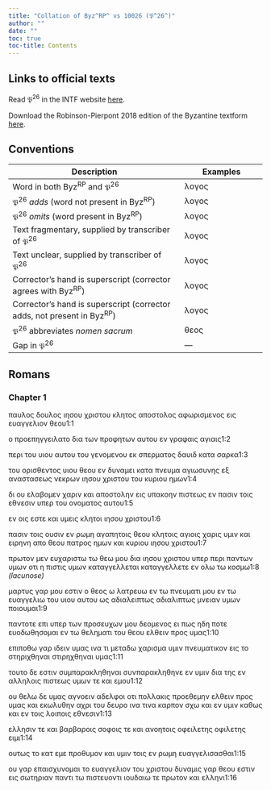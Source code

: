 ```yaml
---
title: "Collation of Byz^RP^ vs 10026 (𝔓^26^)"
author: ""
date: ""
toc: true
toc-title: Contents
---
```


::: {.callout-note appearance="minimal" icon="false" collapse="true"}
# Links to official texts

Read 𝔓^26^ in the INTF website [here](https://ntvmr.uni-muenster.de/manuscript-workspace?docID=10026).

Download the Robinson-Pierpont 2018 edition of the Byzantine textform [here](https://web.archive.org/web/20210413060536/https://byzantinetext.com/wp-content/uploads/2021/03/robinson-pierpont-2018-gnt-edition.pdf).


:::


::: {.callout-note appearance="minimal" icon="false" collapse="true"}
# Conventions

| Description                                                              	| Examples                           	|
|--------------------------------------------------------------------------	|------------------------------------	|
| Word in both Byz^RP^ and 𝔓^26^                                   	| λογος                              	|
| 𝔓^26^ *adds* (word not present in Byz^RP^)                       	| [λογος]{.greek-added}            	|
| 𝔓^26^ *omits* (word present in Byz^RP^)                          	| [λογος]{.greek-omitted}          	|
| Text fragmentary, supplied by transcriber of 𝔓^26^               	| [λογος]{.greek-supplied}         	|
| Text unclear, supplied by transcriber of 𝔓^26^                   	| [λογος]{.unclear}                	|
| Corrector's hand is superscript (corrector agrees with Byz^RP^)          	| [λογος]{.corr}                   	|
| Corrector's hand is superscript (corrector adds, not present in Byz^RP^) 	| [[λογος]{.corr}]{.greek-added} 	|
| 𝔓^26^ abbreviates *nomen sacrum*                                 	| [θεος]{.greek-abbr}            	|
| Gap in 𝔓^26^                                                     	| [―]{.gap}                        	|
:::

## Romans

### Chapter 1

[παυλος]{.greek-supplied} [δουλ]{.greek-supplied}[ος]{.unclear} [ιησου]{.greek-abbr} [χριστου]{.greek-abbr} [κλ]{.unclear}ητος α[πο]{.unclear}[στολος]{.greek-supplied} [αφωρι]{.greek-supplied}σμενος [ε]{.unclear}ις ευαγγελι[ον]{.unclear} [θεου]{.greek-abbr}[1:1]{.aside}

[ο]{.greek-supplied} [προε]{.greek-supplied}[π]{.unclear}ηγγειλα[το]{.unclear} δι[α]{.unclear} [των]{.unclear} [προφητων]{.greek-supplied} [α]{.greek-supplied}[υ]{.unclear}τ[ο]{.unclear}υ εν γραφαις α[γιαις]{.greek-supplied}[1:2]{.aside}

[περι]{.greek-supplied} [το]{.greek-supplied}[υ]{.unclear} υιου αυτου του [γε]{.unclear}[νομενου]{.greek-supplied} [εκ]{.greek-supplied} [σ]{.greek-supplied}[π]{.unclear}ερματος [δαυιδ]{.greek-abbr} κατ[α]{.greek-supplied} [σαρκα]{.greek-supplied}[1:3]{.aside}

[του]{.greek-supplied} [ορ]{.greek-supplied}ισθεντος [υιου]{.greek-abbr} [θεου]{.greek-abbr} [εν]{.unclear} [δυναμει]{.greek-supplied} [κατα]{.greek-supplied} [πνευμα]{.greek-abbr} αγιωσυ[ν]{.unclear}ης ε[ξ]{.unclear} [α]{.unclear}[ναστασεως]{.greek-supplied} [ν]{.greek-supplied}[ε]{.unclear}κρων [ιησου]{.greek-abbr} [χριστου]{.greek-abbr} [του]{.unclear} [κυριου]{.greek-abbr} [ημων]{.greek-supplied}[1:4]{.aside}

[δι]{.greek-supplied} [ου]{.greek-supplied} ελαβομε[ν]{.unclear} [χ]{.unclear}[α]{.greek-supplied}[ρι]{.unclear}ν [και]{.greek-supplied} [αποστολην]{.greek-supplied} [εις]{.greek-supplied} [υπ]{.unclear}[ακοην]{.greek-supplied} [πιστε]{.unclear}[ως]{.greek-supplied} [εν]{.greek-supplied} [πασιν]{.greek-supplied} [τοις]{.greek-supplied} [εθνεσιν]{.greek-supplied} [υπ]{.greek-supplied}[ερ]{.unclear} [τ]{.unclear}[ο]{.greek-supplied}[υ]{.unclear} [ονοματος]{.greek-supplied} [αυτου]{.greek-supplied}[1:5]{.aside}

[εν]{.greek-supplied} [οι]{.greek-supplied}[ς]{.unclear} [εστε]{.unclear} [κα]{.unclear}[ι]{.greek-supplied} [υ]{.greek-supplied}[μεις]{.greek-supplied} [κλητοι]{.greek-supplied} [ιησου]{.greek-abbr} [χριστου]{.greek-abbr}[1:6]{.aside}

[πασιν]{.greek-supplied} [τοι]{.greek-supplied}ς [ουσιν]{.unclear} [εν]{.greek-supplied} [ρωμη]{.greek-supplied} [αγαπ]{.greek-supplied}ητοι[ς]{.unclear} [θεου]{.greek-abbr} [κλητοις]{.unclear} [αγιοις]{.greek-supplied} [χαρις]{.greek-supplied} [υ]{.greek-supplied}μιν και ειρην[η]{.unclear} α[πο]{.greek-supplied} [θεου]{.greek-abbr} [πατρος]{.greek-abbr} [ημω]{.greek-supplied}[ν]{.unclear} κ[αι]{.unclear} [κυριου]{.greek-abbr} [ιησου]{.greek-abbr} [χριστου]{.greek-abbr}[1:7]{.aside}

[πρωτον]{.greek-omitted} [μεν]{.greek-omitted} [ευχαριστω]{.greek-omitted} [τ]{.greek-supplied}ω [θεω]{.greek-abbr} μου δ[ι]{.unclear}[α]{.greek-supplied} [ιησου]{.greek-abbr} [χριστου]{.greek-abbr} [υπερ]{.greek-omitted} [[περι]{.greek-supplied}]{.greek-added} [παντων]{.greek-supplied} [υ]{.greek-supplied}[μω]{.unclear}ν [οτ]{.unclear}ι η πιστις [υμων]{.greek-supplied} [καταγγελλεται]{.greek-omitted} [[καταγγελλε]{.greek-supplied}[τ]{.unclear}ε]{.greek-added} εν ολω τ[ω]{.unclear} [κοσμω]{.greek-supplied}[[1:8 *(lacunose)*]{.lacunose}]{.aside}

[μαρτυ]{.greek-supplied}[ς]{.unclear} [γ]{.unclear}αρ [μ]{.unclear}[ο]{.greek-supplied}[υ]{.unclear} [ε]{.unclear}[στιν]{.greek-supplied} [ο]{.greek-supplied} [θεος]{.greek-omitted} [ω]{.greek-omitted} [λατρευω]{.greek-omitted} [εν]{.greek-omitted} [τω]{.greek-omitted} [πνευματι]{.greek-omitted} [μου]{.greek-omitted} [εν]{.greek-omitted} [τω]{.greek-omitted} [ε]{.greek-supplied}[υαγ]{.unclear}γελ[ιω]{.unclear} [τ]{.unclear}ο[υ]{.unclear} [υιου]{.greek-abbr} [α]{.unclear}[υτου]{.greek-supplied} [ως]{.greek-supplied} [αδιαλειπτως]{.greek-omitted} [[αδια]{.greek-supplied}λ[ιπτ]{.unclear}ως]{.greek-added} [μ]{.unclear}ν[ε]{.unclear}ιαν [υ]{.unclear}[μων]{.greek-supplied} [ποιουμαι]{.greek-supplied}[1:9]{.aside}

[παντ]{.unclear}ο[τε]{.greek-supplied} [επι]{.greek-omitted} [υπ[ε]{.unclear}ρ]{.greek-added} των [προσευχων]{.greek-supplied} [μου]{.greek-supplied} δ[εο]{.unclear}μ[ε]{.unclear}νο[ς]{.unclear} [ει]{.unclear} [πως]{.unclear} [η]{.unclear}[δη]{.greek-supplied} [ποτε]{.greek-supplied} [ευοδω]{.greek-supplied}[θη]{.unclear}σομαι εν τω [θε]{.unclear}[ληματι]{.greek-supplied} [του]{.greek-supplied} [θεου]{.greek-abbr} [ελθειν]{.greek-supplied} προς υμας[1:10]{.aside}

επιπο[θ]{.unclear}[ω]{.greek-supplied} [γαρ]{.greek-supplied} [ιδειν]{.greek-supplied} [υμας]{.greek-supplied} [ι]{.unclear}να τι μεταδ[ω]{.unclear} [χ]{.unclear}αρι[σμα]{.greek-supplied} [υμιν]{.greek-supplied} [πνευματικον]{.greek-abbr} ε[ι]{.unclear}ς το [στηριχθηναι]{.greek-omitted} [στιρηχ[θ]{.unclear}ηνα[ι]{.greek-supplied}]{.greek-added} [υμας]{.greek-supplied}[1:11]{.aside}

[τουτο]{.greek-supplied} [δε]{.greek-supplied} [εστιν]{.greek-supplied} [συμπαρακληθηναι]{.greek-omitted} [συνπαρακλη[θ]{.unclear}ην[ε]{.unclear}]{.greek-added} [εν]{.greek-supplied} [υμιν]{.greek-supplied} [δια]{.greek-supplied} [της]{.greek-supplied} [εν]{.unclear} [αλ]{.unclear}[λ]{.greek-supplied}[η]{.unclear}λοι[ς]{.unclear} πισ[τ]{.unclear}[εως]{.greek-supplied} [υμων]{.greek-supplied} [τε]{.greek-supplied} [και]{.greek-supplied} [εμου]{.greek-supplied}[1:12]{.aside}

ο[υ]{.unclear} [θελω]{.greek-supplied} [δε]{.greek-supplied} [υμας]{.greek-supplied} [αγνοειν]{.greek-supplied} [αδελφοι]{.greek-supplied} [ο]{.greek-supplied}[τι]{.unclear} [πολλακις]{.greek-supplied} [προεθεμην]{.greek-supplied} [ελθειν]{.greek-supplied} [π]{.unclear}[ρ]{.greek-supplied}[ος]{.unclear} [υμ]{.unclear}[ας]{.greek-supplied} [και]{.greek-supplied} [εκωλυθην]{.greek-supplied} [αχρι]{.greek-supplied} [του]{.greek-supplied} [δευ]{.greek-supplied}ρο [ινα]{.unclear} [τι]{.unclear}[να]{.greek-supplied} [καρπον]{.greek-supplied} [σχω]{.greek-supplied} [και]{.greek-supplied} [εν]{.greek-supplied} [υμιν]{.greek-supplied} κα[θ]{.unclear}ω[ς]{.unclear} κ[αι]{.unclear} [εν]{.unclear} [τ]{.greek-supplied}[οις]{.unclear} [λ]{.unclear}[οιποις]{.greek-supplied} [εθνεσιν]{.greek-supplied}[1:13]{.aside}

[ελ]{.greek-supplied}λ[η]{.unclear}σιν τ[ε]{.unclear} και [β]{.unclear}αρ[βα]{.unclear}[ροις]{.greek-supplied} [σοφοις]{.greek-supplied} [τε]{.greek-supplied} [και]{.greek-supplied} [α]{.greek-supplied}[ν]{.unclear}οη[τοις]{.unclear} [οφειλετης]{.greek-omitted} [[οφ]{.unclear}ιλε[τη]{.unclear}[ς]{.greek-supplied}]{.greek-added} [ειμι]{.greek-supplied}[1:14]{.aside}

[ουτως]{.greek-supplied} [το]{.greek-supplied} [κατ]{.greek-supplied} [ε]{.greek-supplied}μ[ε]{.unclear} [προ]{.unclear}[θυμον]{.greek-supplied} [και]{.greek-supplied} [υμιν]{.greek-supplied} [τοις]{.greek-supplied} [εν]{.greek-supplied} [ρωμη]{.greek-supplied} ε[υαγγε]{.unclear}[λισασθαι]{.greek-supplied}[1:15]{.aside}

[ου]{.greek-supplied} [γαρ]{.greek-supplied} [επαισχυνομαι]{.greek-supplied} [το]{.greek-supplied} [ευ]{.unclear}[αγγελι]{.greek-supplied}[ον]{.unclear} [του]{.greek-omitted} [χριστου]{.greek-omitted} δυ[να]{.unclear}[μις]{.greek-supplied} [γαρ]{.greek-supplied} [θεου]{.greek-abbr} [εστιν]{.greek-supplied} [εις]{.greek-supplied} [σωτηριαν]{.greek-omitted} [παντι]{.greek-omitted} [τω]{.greek-omitted} [πιστευοντι]{.greek-omitted} [ιουδαιω]{.greek-omitted} [τε]{.greek-omitted} [πρωτον]{.greek-omitted} [και]{.greek-omitted} [ελληνι]{.greek-omitted}[1:16]{.aside}

